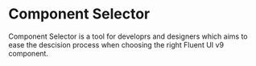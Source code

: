 
<Meta title="Concepts/Developer/Tools/Stories/Component Selector" />

# Component Selector

Component Selector is a tool for developrs and designers which aims to ease the descision process when choosing the right Fluent UI v9 component.

<FullscreenLink content="Start Component Selector" parent={parentPath} story="selector" />
